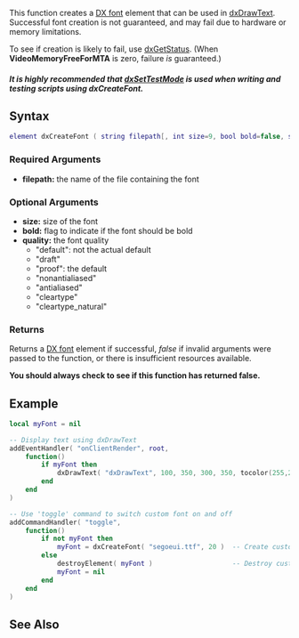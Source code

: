 {{Client function}}

This function creates a [[/DX font.md|DX font]] element that can be used in [[/dxDrawText.md|dxDrawText]]. Successful font creation is not guaranteed, and may fail due to hardware or memory limitations.

To see if creation is likely to fail, use [[/dxGetStatus.md|dxGetStatus]]. (When '''VideoMemoryFreeForMTA''' is zero, failure ''is'' guaranteed.)
=====It is highly recommended that [[/dxSetTestMode.md|dxSetTestMode]] is used when writing and testing scripts using dxCreateFont.=====

==Syntax== 
<syntaxhighlight lang="lua">
element dxCreateFont ( string filepath[, int size=9, bool bold=false, string quality="proof" ] )
</syntaxhighlight> 
{{OOP||[[/DX_font.md|DxFont]]}}
===Required Arguments=== 
*'''filepath:''' the name of the file containing the font

===Optional Arguments===
*'''size:''' size of the font
*'''bold:''' flag to indicate if the font should be bold
*'''quality:''' the font quality
** "default": not the actual default
** "draft"
** "proof": the default 
** "nonantialiased"
** "antialiased"
** "cleartype"
** "cleartype_natural"

===Returns===
Returns a [[/DX font.md|DX font]] element if successful, ''false'' if invalid arguments were passed to the function, or there is insufficient resources available.

'''You should always check to see if this function has returned false.'''

==Example== 
<syntaxhighlight lang="lua">
local myFont = nil

-- Display text using dxDrawText
addEventHandler( "onClientRender", root,
    function()
        if myFont then
            dxDrawText( "dxDrawText", 100, 350, 300, 350, tocolor(255,255,0), 1, myFont )
        end
    end
)

-- Use 'toggle' command to switch custom font on and off
addCommandHandler( "toggle",
    function()
        if not myFont then
            myFont = dxCreateFont( "segoeui.ttf", 20 )  -- Create custom font
        else        
            destroyElement( myFont )                    -- Destroy custom font
            myFont = nil
        end
    end
)
</syntaxhighlight>

==See Also==
{{Drawing_functions}}